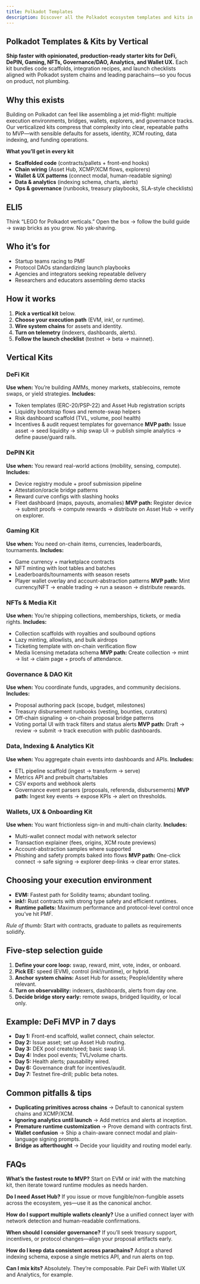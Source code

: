 ```yaml
---
title: Polkadot Templates
description: Discover all the Polkadot ecosystem templates and kits in one place.
---
```


## Polkadot Templates & Kits by Vertical

**Ship faster with opinionated, production-ready starter kits for DeFi, DePIN, Gaming, NFTs, Governance/DAO, Analytics, and Wallet UX.** Each kit bundles code scaffolds, integration recipes, and launch checklists aligned with Polkadot system chains and leading parachains—so you focus on product, not plumbing.

## Why this exists
Building on Polkadot can feel like assembling a jet mid-flight: multiple execution environments, bridges, wallets, explorers, and governance tracks. Our verticalized kits compress that complexity into clear, repeatable paths to MVP—with sensible defaults for assets, identity, XCM routing, data indexing, and funding operations.

**What you’ll get in every kit**
* **Scaffolded code** (contracts/pallets + front-end hooks)
* **Chain wiring** (Asset Hub, XCMP/XCM flows, explorers)
* **Wallet & UX patterns** (connect modal, human-readable signing)
* **Data & analytics** (indexing schema, charts, alerts)
* **Ops & governance** (runbooks, treasury playbooks, SLA-style checklists)


## ELI5
Think “LEGO for Polkadot verticals.” Open the box → follow the build guide → swap bricks as you grow. No yak-shaving.

## Who it’s for
* Startup teams racing to PMF
* Protocol DAOs standardizing launch playbooks
* Agencies and integrators seeking repeatable delivery
* Researchers and educators assembling demo stacks

## How it works
1. **Pick a vertical kit** below.
2. **Choose your execution path** (EVM, ink!, or runtime).
3. **Wire system chains** for assets and identity.
4. **Turn on telemetry** (indexers, dashboards, alerts).
5. **Follow the launch checklist** (testnet → beta → mainnet).

## Vertical Kits
### DeFi Kit
**Use when:** You’re building AMMs, money markets, stablecoins, remote swaps, or yield strategies.
**Includes:**

* Token templates (ERC-20/PSP-22) and Asset Hub registration scripts
* Liquidity bootstrap flows and remote-swap helpers
* Risk dashboard scaffold (TVL, volume, pool health)
* Incentives & audit request templates for governance
  **MVP path:** Issue asset → seed liquidity → ship swap UI → publish simple analytics → define pause/guard rails.

### DePIN Kit
**Use when:** You reward real-world actions (mobility, sensing, compute).
**Includes:**

* Device registry module + proof submission pipeline
* Attestation/oracle bridge patterns
* Reward curve configs with slashing hooks
* Fleet dashboard (maps, payouts, anomalies)
  **MVP path:** Register device → submit proofs → compute rewards → distribute on Asset Hub → verify on explorer.

### Gaming Kit
**Use when:** You need on-chain items, currencies, leaderboards, tournaments.
**Includes:**

* Game currency + marketplace contracts
* NFT minting with loot tables and batches
* Leaderboards/tournaments with season resets
* Player wallet overlay and account-abstraction patterns
  **MVP path:** Mint currency/NFT → enable trading → run a season → distribute rewards.

### NFTs & Media Kit
**Use when:** You’re shipping collections, memberships, tickets, or media rights.
**Includes:**

* Collection scaffolds with royalties and soulbound options
* Lazy minting, allowlists, and bulk airdrops
* Ticketing template with on-chain verification flow
* Media licensing metadata schema
  **MVP path:** Create collection → mint → list → claim page + proofs of attendance.

### Governance & DAO Kit
**Use when:** You coordinate funds, upgrades, and community decisions.
**Includes:**

* Proposal authoring pack (scope, budget, milestones)
* Treasury disbursement runbooks (vesting, bounties, curators)
* Off-chain signaling → on-chain proposal bridge patterns
* Voting portal UI with track filters and status alerts
  **MVP path:** Draft → review → submit → track execution with public dashboards.

### Data, Indexing & Analytics Kit
**Use when:** You aggregate chain events into dashboards and APIs.
**Includes:**

* ETL pipeline scaffold (ingest → transform → serve)
* Metrics API and prebuilt charts/tables
* CSV exports and webhook alerts
* Governance event parsers (proposals, referenda, disbursements)
  **MVP path:** Ingest key events → expose KPIs → alert on thresholds.

### Wallets, UX & Onboarding Kit
**Use when:** You want frictionless sign-in and multi-chain clarity.
**Includes:**

* Multi-wallet connect modal with network selector
* Transaction explainer (fees, origins, XCM route previews)
* Account-abstraction samples where supported
* Phishing and safety prompts baked into flows
  **MVP path:** One-click connect → safe signing → explorer deep-links → clear error states.

## Choosing your execution environment
* **EVM:** Fastest path for Solidity teams; abundant tooling.
* **ink!:** Rust contracts with strong type safety and efficient runtimes.
* **Runtime pallets:** Maximum performance and protocol-level control once you’ve hit PMF.

*Rule of thumb:* Start with contracts, graduate to pallets as requirements solidify.

## Five-step selection guide
1. **Define your core loop:** swap, reward, mint, vote, index, or onboard.
2. **Pick EE:** speed (EVM), control (ink!/runtime), or hybrid.
3. **Anchor system chains:** Asset Hub for assets; People/identity where relevant.
4. **Turn on observability:** indexers, dashboards, alerts from day one.
5. **Decide bridge story early:** remote swaps, bridged liquidity, or local only.

## Example: DeFi MVP in 7 days
* **Day 1:** Front-end scaffold, wallet connect, chain selector.
* **Day 2:** Issue asset; set up Asset Hub routing.
* **Day 3:** DEX pool create/seed; basic swap UI.
* **Day 4:** Index pool events; TVL/volume charts.
* **Day 5:** Health alerts; pausability wired.
* **Day 6:** Governance draft for incentives/audit.
* **Day 7:** Testnet fire-drill; public beta notes.

## Common pitfalls & tips
* **Duplicating primitives across chains** → Default to canonical system chains and XCMP/XCM.
* **Ignoring analytics until launch** → Add metrics and alerts at inception.
* **Premature runtime customization** → Prove demand with contracts first.
* **Wallet confusion** → Ship a chain-aware connect modal and plain-language signing prompts.
* **Bridge as afterthought** → Decide your liquidity and routing model early.

## FAQs
**What’s the fastest route to MVP?**
Start on EVM or ink! with the matching kit, then iterate toward runtime modules as needs harden.

**Do I need Asset Hub?**
If you issue or move fungible/non-fungible assets across the ecosystem, yes—use it as the canonical anchor.

**How do I support multiple wallets cleanly?**
Use a unified connect layer with network detection and human-readable confirmations.

**When should I consider governance?**
If you’ll seek treasury support, incentives, or protocol changes—align your proposal artifacts early.

**How do I keep data consistent across parachains?**
Adopt a shared indexing schema, expose a single metrics API, and run alerts on top.

**Can I mix kits?**
Absolutely. They’re composable. Pair DeFi with Wallet UX and Analytics, for example.